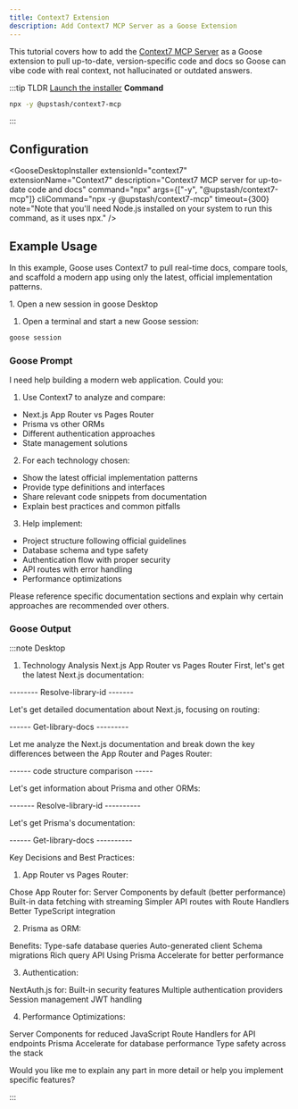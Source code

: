 ```yaml
---
title: Context7 Extension
description: Add Context7 MCP Server as a Goose Extension
---
```




<YouTubeShortEmbed videoUrl="https://www.youtube.com/embed/LNmPi6YCocI" /> 


This tutorial covers how to add the [Context7 MCP Server](https://github.com/upstash/context7) as a Goose extension to pull up-to-date, version-specific code and docs so Goose can vibe code with real context, not hallucinated or outdated answers.

:::tip TLDR
<Tabs groupId="interface">
  <TabItem value="ui" label="goose Desktop" default>
  [Launch the installer](goose://extension?cmd=npx&arg=-y&arg=%40upstash%2Fcontext7-mcp&id=context7&name=Context7&description=Context7%20MCP%20server%20for%20up-to-date%20code%20and%20docs)
  </TabItem>
  <TabItem value="cli" label="goose CLI">
  **Command**
  ```sh
  npx -y @upstash/context7-mcp
  ```
  </TabItem>
</Tabs>
:::

## Configuration

<GooseDesktopInstaller
  extensionId="context7"
  extensionName="Context7"
  description="Context7 MCP server for up-to-date code and docs"
  command="npx"
  args={["-y", "@upstash/context7-mcp"]}
  cliCommand="npx -y @upstash/context7-mcp"
  timeout={300}
  note="Note that you'll need Node.js installed on your system to run this command, as it uses npx."
/>

## Example Usage

In this example, Goose uses Context7 to pull real-time docs, compare tools, and scaffold a modern app using only the latest, official implementation patterns.

<Tabs groupId="interface">
  <TabItem value="ui" label="goose Desktop" default>
   1. Open a new session in goose Desktop
  </TabItem>
  <TabItem value="cli" label="goose CLI">

  1. Open a terminal and start a new Goose session:

  ```sh
  goose session
  ```

  </TabItem>
</Tabs>

### Goose Prompt

I need help building a modern web application. Could you:

1. Use Context7 to analyze and compare:

- Next.js App Router vs Pages Router
- Prisma vs other ORMs
- Different authentication approaches
- State management solutions

2. For each technology chosen:

- Show the latest official implementation patterns
- Provide type definitions and interfaces
- Share relevant code snippets from documentation
- Explain best practices and common pitfalls

3. Help implement:

- Project structure following official guidelines
- Database schema and type safety
- Authentication flow with proper security
- API routes with error handling
- Performance optimizations

Please reference specific documentation sections and explain why certain approaches are recommended over others.

### Goose Output

:::note Desktop

1. Technology Analysis
Next.js App Router vs Pages Router
First, let's get the latest Next.js documentation:


-------- Resolve-library-id -------

Let's get detailed documentation about Next.js, focusing on routing:


------ Get-library-docs ---------

Let me analyze the Next.js documentation and break down the key differences between the App Router and Pages Router:

------ code structure comparison -----

Let's get information about Prisma and other ORMs:


------- Resolve-library-id ---------- 

Let's get Prisma's documentation:


------ Get-library-docs ----------


Key Decisions and Best Practices:

1. App Router vs Pages Router:

Chose App Router for:
Server Components by default (better performance)
Built-in data fetching with streaming
Simpler API routes with Route Handlers
Better TypeScript integration

2. Prisma as ORM:

Benefits:
Type-safe database queries
Auto-generated client
Schema migrations
Rich query API
Using Prisma Accelerate for better performance

3. Authentication:

NextAuth.js for:
Built-in security features
Multiple authentication providers
Session management
JWT handling

4. Performance Optimizations:

Server Components for reduced JavaScript
Route Handlers for API endpoints
Prisma Accelerate for database performance
Type safety across the stack

Would you like me to explain any part in more detail or help you implement specific features?

:::
